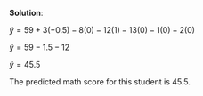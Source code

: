 
\color{blue}

**Solution**:

$\hat y = 59 + 3(-0.5) - 8(0) - 12(1) - 13(0) - 1(0) - 2(0)$

$\hat y = 59 - 1.5 - 12$

$\hat y = 45.5$

The predicted math score for this student is 45.5.

\color{black}



